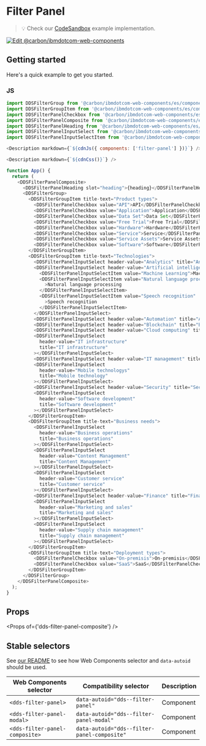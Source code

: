 
# Filter Panel

> 💡 Check our
> [CodeSandbox](https://githubbox.com/carbon-design-system/carbon-for-ibm-dotcom/tree/master/packages/web-components/examples/codesandbox/components-react/filter-panel)
> example implementation.

[![Edit @carbon/ibmdotcom-web-components](https://codesandbox.io/static/img/play-codesandbox.svg)](https://githubbox.com/carbon-design-system/carbon-for-ibm-dotcom/tree/master/packages/web-components/examples/codesandbox/components-react/filter-panel)

## Getting started

Here's a quick example to get you started.

### JS

```javascript
import DDSFilterGroup from '@carbon/ibmdotcom-web-components/es/components-react/filter-panel/filter-group';
import DDSFilterGroupItem from '@carbon/ibmdotcom-web-components/es/components-react/filter-panel/filter-group-item';
import DDSFilterPanelCheckbox from '@carbon/ibmdotcom-web-components/es/components-react/filter-panel/filter-panel-checkbox';
import DDSFilterPanelComposite from '@carbon/ibmdotcom-web-components/es/components-react/filter-panel/filter-panel-composite';
import DDSFilterPanelHeading from '@carbon/ibmdotcom-web-components/es/components-react/filter-panel/filter-panel-heading';
import DDSFilterPanelInputSelect from '@carbon/ibmdotcom-web-components/es/components-react/filter-panel/filter-panel-input-select';
import DDSFilterPanelInputSelectItem from '@carbon/ibmdotcom-web-components/es/components-react/filter-panel/filter-panel-input-select-item';

<Description markdown={`${cdnJs({ components: ['filter-panel'] })}`} />

<Description markdown={`${cdnCss()}`} />

function App() {
  return (
    <DDSFilterPanelComposite>
      <DDSFilterPanelHeading slot="heading">{heading}</DDSFilterPanelHeading>
      <DDSFilterGroup>
        <DDSFilterGroupItem title-text="Product types">
          <DDSFilterPanelCheckbox value="API">API</DDSFilterPanelCheckbox>
          <DDSFilterPanelCheckbox value="Application">Application</DDSFilterPanelCheckbox>
          <DDSFilterPanelCheckbox value="Data Set">Data Set</DDSFilterPanelCheckbox>
          <DDSFilterPanelCheckbox value="Free Trial">Free Trial</DDSFilterPanelCheckbox>
          <DDSFilterPanelCheckbox value="Hardware">Hardware</DDSFilterPanelCheckbox>
          <DDSFilterPanelCheckbox value="Service">Service</DDSFilterPanelCheckbox>
          <DDSFilterPanelCheckbox value="Service Assets">Service Assets</DDSFilterPanelCheckbox>
          <DDSFilterPanelCheckbox value="Software">Software</DDSFilterPanelCheckbox>
        </DDSFilterGroupItem>
        <DDSFilterGroupItem title-text="Technologies">
          <DDSFilterPanelInputSelect header-value="Analytics" title="Analytics"></DDSFilterPanelInputSelect>
          <DDSFilterPanelInputSelect header-value="Artificial intelligence" title="Artificial intelligence">
            <DDSFilterPanelInputSelectItem value="Machine Learning">Machine Learning</DDSFilterPanelInputSelectItem>
            <DDSFilterPanelInputSelectItem value="Natural language processing"
              >Natural language processing
            </DDSFilterPanelInputSelectItem>
            <DDSFilterPanelInputSelectItem value="Speech recognition"
              >Speech recognition
            </DDSFilterPanelInputSelectItem>
          </DDSFilterPanelInputSelect>
          <DDSFilterPanelInputSelect header-value="Automation" title="Automation"></DDSFilterPanelInputSelect>
          <DDSFilterPanelInputSelect header-value="Blockchain" title="Blockchain"></DDSFilterPanelInputSelect>
          <DDSFilterPanelInputSelect header-value="Cloud computing" title="Cloud computing"></DDSFilterPanelInputSelect>
          <DDSFilterPanelInputSelect
            header-value="IT infrastructure"
            title="IT infrastructure"
          ></DDSFilterPanelInputSelect>
          <DDSFilterPanelInputSelect header-value="IT management" title="IT management"></DDSFilterPanelInputSelect>
          <DDSFilterPanelInputSelect
            header-value="Mobile technologys"
            title="Mobile technology"
          ></DDSFilterPanelInputSelect>
          <DDSFilterPanelInputSelect header-value="Security" title="Security"></DDSFilterPanelInputSelect>
          <DDSFilterPanelInputSelect
            header-value="Software development"
            title="Software development"
          ></DDSFilterPanelInputSelect>
        </DDSFilterGroupItem>
        <DDSFilterGroupItem title-text="Business needs">
          <DDSFilterPanelInputSelect
            header-value="Business operations"
            title="Business operations"
          ></DDSFilterPanelInputSelect>
          <DDSFilterPanelInputSelect
            header-value="Content Management"
            title="Content Management"
          ></DDSFilterPanelInputSelect>
          <DDSFilterPanelInputSelect
            header-value="Customer service"
            title="Customer service"
          ></DDSFilterPanelInputSelect>
          <DDSFilterPanelInputSelect header-value="Finance" title="Finance"></DDSFilterPanelInputSelect>
          <DDSFilterPanelInputSelect
            header-value="Marketing and sales"
            title="Marketing and sales"
          ></DDSFilterPanelInputSelect>
          <DDSFilterPanelInputSelect
            header-value="Supply chain management"
            title="Supply chain management"
          ></DDSFilterPanelInputSelect>
        </DDSFilterGroupItem>
        <DDSFilterGroupItem title-text="Deployment types">
          <DDSFilterPanelCheckbox value="On-premisis">On-premisis</DDSFilterPanelCheckbox>
          <DDSFilterPanelCheckbox value="SaaS">SaaS</DDSFilterPanelCheckbox>
        </DDSFilterGroupItem>
      </DDSFilterGroup>
    </DDSFilterPanelComposite>
  );
}
```

## Props

<Props of={'dds-filter-panel-composite'} />

## Stable selectors

See [our README](https://github.com/carbon-design-system/carbon-for-ibm-dotcom/tree/master/packages/web-components#stable-selectors-for-analytics-and-integratione2e-testing-in-web-components) to see how Web Components selector and `data-autoid` should be used.

| Web Components selector | Compatibility selector         | Description |
| ----------------------- | ------------------------------ | ----------- |
| `<dds-filter-panel>`                 | `data-autoid="dds--filter-panel"` | Component   |
| `<dds-filter-panel-modal>`           | `data-autoid="dds--filter-panel-modal"` | Component   |
| `<dds-filter-panel-composite>`       | `data-autoid="dds--filter-panel-composite"` | Component   |

<Description markdown={contributing} />
